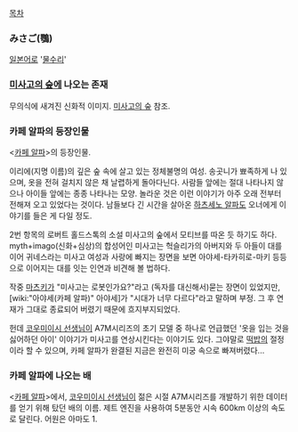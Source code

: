 [[목차]]
=== みさご(鶚) ===
[[일본어]]로 '[[물수리]]'

=== [[미사고의 숲]]에 나오는 존재 ===
무의식에 새겨진 신화적 이미지. [[미사고의 숲]] 참조.

=== 카페 알파의 등장인물 ===
<[[카페 알파]]>의 등장인물.

이리에(지명 이름)의 깊은 숲 속에 살고 있는 정체불명의 여성. 송곳니가 뾰족하게 나 있으며, 옷을 전혀 걸치지 않은 채 날렵하게 돌아다닌다. 사람들 앞에는 절대 나타나지 않으나 아이들 앞에는 종종 나타나는 모양. 놀라운 것은 이런 이야기가 아주 오래 전부터 전해져 오고 있었다는 것이다. 남들보다 긴 시간을 살아온 [[하츠세노 알파]]도 오너에게 이야기를 들은 게 다일 정도.

2번 항목의 로버트 홀드스톡의 소설 미사고의 숲에서 모티브를 따온 듯 하기도 하다. myth+imago(신화+심상)의 합성어인 미사고는 헉슬리가의 아버지와 두 아들이 대를 이어 귀네스라는 미사고 여성과 사랑에 빠지는 장면을 보면 아야세-타카히로-마키 등등으로 이어지는 대를 잇는 인연과 비견해 볼 법하다.

작중 [[마츠키]]가 "미사고는 로봇인가요?"라고 (독자를 대신해서)묻는 장면이 있었지만, [wiki:"아야세(카페 알파)" 아야세]가 "시대가 너무 다르다"라고 말하며 부정. 그 후 연재가 그대로 종료되어 버렸기 때문에 흐지부지되었다.

헌데 [[코우미이시 선생님]]이 A7M시리즈의 초기 모델 중 하나로 언급했던 '옷을 입는 것을 싫어하던 아이' 이야기가 미사고를 연상시킨다는 이야기도 있다. 그야말로 [[떡밥]]의 절정이라 할 수 있으며, 카페 알파가 완결된 지금은 완전히 미궁 속으로 빠져버렸다...

=== 카페 알파에 나오는 배 ===
<[[카페 알파]]>에서, [[코우미이시 선생님]]이 젊은 시절 A7M시리즈를 개발하기 위한 데이터를 얻기 위해 탔던 배의 이름. 제트 엔진을 사용하여 5분동안 시속 600km 이상의 속도로 달린다. 어원은 아마도 1.
